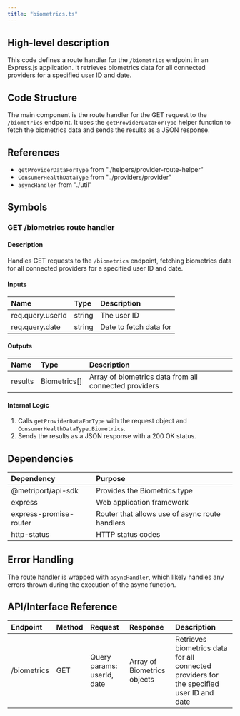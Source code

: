 ```yaml
---
title: "biometrics.ts"
---
```


## High-level description
This code defines a route handler for the `/biometrics` endpoint in an Express.js application. It retrieves biometrics data for all connected providers for a specified user ID and date.

## Code Structure
The main component is the route handler for the GET request to the `/biometrics` endpoint. It uses the `getProviderDataForType` helper function to fetch the biometrics data and sends the results as a JSON response.

## References
- `getProviderDataForType` from "./helpers/provider-route-helper"
- `ConsumerHealthDataType` from "../providers/provider"
- `asyncHandler` from "./util"

## Symbols

### GET /biometrics route handler
#### Description
Handles GET requests to the `/biometrics` endpoint, fetching biometrics data for all connected providers for a specified user ID and date.

#### Inputs
| Name | Type | Description |
|:-----|:-----|:------------|
| req.query.userId | string | The user ID |
| req.query.date | string | Date to fetch data for |

#### Outputs
| Name | Type | Description |
|:-----|:-----|:------------|
| results | Biometrics[] | Array of biometrics data from all connected providers |

#### Internal Logic
1. Calls `getProviderDataForType` with the request object and `ConsumerHealthDataType.Biometrics`.
2. Sends the results as a JSON response with a 200 OK status.

## Dependencies
| Dependency | Purpose |
|:-----------|:--------|
| @metriport/api-sdk | Provides the Biometrics type |
| express | Web application framework |
| express-promise-router | Router that allows use of async route handlers |
| http-status | HTTP status codes |

## Error Handling
The route handler is wrapped with `asyncHandler`, which likely handles any errors thrown during the execution of the async function.

## API/Interface Reference
| Endpoint | Method | Request | Response | Description |
|:---------|:-------|:--------|:---------|:------------|
| /biometrics | GET | Query params: userId, date | Array of Biometrics objects | Retrieves biometrics data for all connected providers for the specified user ID and date |